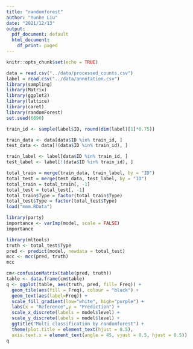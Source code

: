 ```yaml
---
title: "randomforest"
author: "Yunhe Liu"
date: "2021/12/13"
output:
  pdf_document: default
  html_document:
    df_print: paged
---
```


```r
knitr::opts_chunk$set(echo = TRUE)
```


```r
data = read.csv("../data/processed_counts.csv")
label = read.csv("../data/annotation.csv")
library(sampling)
library(Matrix)
library(ggplot2)
library(lattice)
library(caret)
library(randomForest)
set.seed(6690)

train_id <- sample(label$ID, round(dim(label)[1]*0.75))

train_data <- data[data$ID %in% train_id, ]
test_data <- data[!(data$ID %in% train_id), ]

train_label <- label[data$ID %in% train_id, ]
test_label <- label[!(data$ID %in% train_id), ]
```

```r
total_train = merge(train_data, train_label, by = "ID")
total_test = merge(test_data, test_label, by = "ID")
total_train = total_train[, -1]
total_test = total_test[, -1]
total_train$Type = factor(total_train$Type)
total_test$Type = factor(total_test$Type)
load("mmm.RData")
```

```r
library(party)
importance <- varImp(model, scale = FALSE)
importance
```

```r
library(mltools)
truth <- total_test$Type
pred <- predict(model, newdata = total_test)
mcc <- mcc(pred, truth)
mcc
```

```r
cm<-confusionMatrix(table(pred, truth))
table <- data.frame(cm$table)
q <- ggplot(table, aes(truth, pred, fill= Freq)) +
  geom_tile(aes(fill = Freq), colour = "black") +
  geom_text(aes(label=Freq)) +
  scale_fill_gradient(low="white", high="purple") +
  labs(x = "Reference",y = "Prediction") +
  scale_x_discrete(labels = model$level) +
  scale_y_discrete(labels = model$level) +
  ggtitle("Multi classification by randomforest") +
  theme(plot.title = element_text(hjust = 0.5),
  axis.text.x = element_text(angle = 45, vjust = 0.5, hjust = 0.5))
q
```
